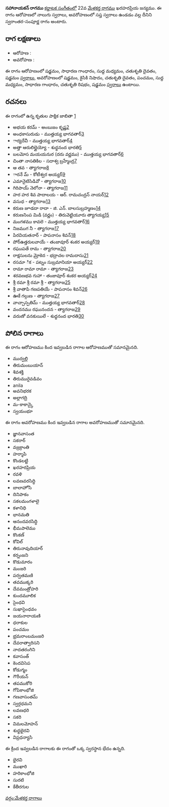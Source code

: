 {{Infobox ragam
	| name          	= సహానాయకన్
	| synonym	    	= 
	| mela          	= 
	| chakra        	= 
	| janaka        	= 
	| type          	= స్వరాంతర-సంపూర్ణ
	| arohanam      	= {{svaraC|S|G2|M1|D2|S'}} 
	| avarohanam    	= {{svaraC|S'|N2|D2|P|M1|G2|R2|S}}
	| jeeva         	=
	| chhaya        	=
	| nyasa         	=
	| vishesha      	= 
	| equivalent  		= 
}}
{{కర్ణాటక సంగీత రాగాలు}}
'''సహానాయకన్ రాగము''' [[కర్ణాటక సంగీతం]]లో 22వ [[మేళకర్త రాగము]] ఖరహరప్రియ జన్యము.  ఈ రాగం ఆరోహణలో నాలుగు స్వరాలు, అవరోహణంలో సప్త స్వరాలు ఉండడం వల్ల దీనిని స్వరాంతర-సంపూర్ణ రాగం అంటారు.


==రాగ లక్షణాలు==


* ఆరోహణ : {{svaraC|S|G2|M1|D2|S'}} 
* అవరోహణ : {{svaraC|S'|N2|D2|P|M1|G2|R2|S}}

ఈ రాగం ఆరోహణంలో షడ్జమం, సాధారణ గాంధారం, సుద్ద మధ్యమం, చతుశృతి దైవతం, షడ్జమం [[స్వరాలు]], అవరోహణంలో షడ్జమం, కైసికి నిషాదం, చతుశృతి దైవతం, పంచమం, సుద్ద మధ్యమం, సాధారణ గాంధారం, చతుశృతి రిషభం, షడ్జమం [[స్వరాలు]] ఉంటాయి.

==రచనలు==
ఈ రాగంలో ఉన్న కృతుల పాక్షిక జాబితా [https://github.com/ssrihari/ragavardhini/blob/master/ragas/kritis.psv]
* అభయ కరమ్ - అంబుజం కృష్ణ[http://www.karnatik.com/c3322.shtml]
* అంధకాసురుడు - ముత్తయ్య భాగవతార్[http://www.karnatik.com/c1919.shtml]
* ార్యదేవీ - ముత్తయ్య భాగవతార్[http://www.karnatik.com/c1744.shtml]
* అత్తా ఆరులిల్లైయ్యో - శుధ్ధనంద భారతి[http://www.karnatik.com/c1703.shtml]
* బలమోస మయయనుర (దరు వర్ణము) - ముత్తయ్య భాగవతార్[http://www.karnatik.com/c2120.shtml]
* చింతా నాసతికిల - సదాశ్వ బ్రహ్మేంద్ర[http://www.karnatik.com/c2969.shtml]
* ఆ తవ - త్యాగరాజ[http://www.karnatik.com/c2256.shtml]
* ారనే మ్ - కోటీశ్వర అయ్యర్[http://www.karnatik.com/c1889.shtml]
* ఎమానైటిసిడివో - త్యాగరాజ[http://www.karnatik.com/c2275.shtml]
* గిరిపాయ్ నెలోనా - త్యాగరాజ[http://www.karnatik.com/c1122.shtml]
* హర హర శివ పాదాలయ - ఆర్. రామచంద్రన్ నాయర్[http://www.karnatik.com/c3101.shtml]
* వసుధ - త్యాగరాజ[http://www.karnatik.com/c2369.shtml]
* కరుణ జూడదా రాదా - జి. ఎన్. బాలసుబ్రహ్మణం[http://www.karnatik.com/c3050.shtml]
* కరుణనింప మిడి (వర్ణం) - తిరువెట్టియూరు త్యాగయ్య[http://www.karnatik.com/c3007.shtml]
* మంగళము కావలె - ముత్తయ్య భాగవతార్[http://www.karnatik.com/c2178.shtml]
* నిజముగ నీ - త్యాగరాజ[http://www.karnatik.com/c2660.shtml]
* పిరవియతనార్ - పాపనాసం శివన్[http://www.karnatik.com/c1590.shtml]
* పోర్ఉత్తరులవాయే - తంజావూర్ శంకర అయ్యర్[http://www.karnatik.com/c2959.shtml]
* రఘుపతే రామ - త్యాగరాజ[http://www.karnatik.com/c2738.shtml]
* రాక్షసులను మ్రోకెద - భద్రాచల రామదాసు[http://www.karnatik.com/c2492.shtml]
* రసమా ిక - పట్నం సుబ్రమానియా అయ్యర్[http://www.karnatik.com/c1738.shtml]
* రామా రామా రామా - త్యాగరాజ[http://www.karnatik.com/c2768.shtml]
* శరవణభవ గుహా - తంజావూర్ శంకర అయ్యర్[http://www.karnatik.com/c2962.shtml]
* శ్రీ రమా శ్రీ రమా శ్రీ - త్యాగరాజ[http://www.karnatik.com/c2856.shtml]
* శ్రీ వాతాపి గణపతియే - పాపనాసం శివన్[http://www.karnatik.com/c1319.shtml]
* ఊకే గల్గుణ - త్యాగరాజ[http://www.karnatik.com/c2905.shtml]
* వాచ్చాస్పతిమ్ - ముత్తయ్య భాగవతార్[http://www.karnatik.com/c2006.shtml]
* వందనము రఘునందన - త్యాగరాజ[http://www.karnatik.com/c1450.shtml]
* వరుణో వనకుయిలే - శుధ్ధనంద భారతి[http://www.karnatik.com/c1168.shtml]




==పోలిన రాగాలు==
ఈ రాగం ఆరోహణము కింద ఇవ్వబడిన రాగాల ఆరోహణముతో సమానమైనది.
* ముద్వల్లి
* తిరుమంబుయాన్
* శివశక్తి
* తిరుమురైవడివం
* anila
* అవనిభరక
* అల్లాగద్రి
* మ-కాకాన్కై
* స్వయంభూ

ఈ రాగం అవరోహణము కింద ఇవ్వబడిన రాగాల అవరోహణముతో సమానమైనది.
* జ్ఞానవాసంత
* సకరార్
* వజ్రక్రాంతి
* హర్శాపి
* కొండలట్టి
* ఖరహరప్రియ
* రవళి
* లవణవరసిద్ధి
* బాలాహోసి
* దినిపాకం
* సకలమంగళాలై
* కళానిధి
* భానమతి
* ఆనందవరసిద్ధి
* భీమపాలెము
* కొంకణ్
* కోవిల్
* తిరునావుదియార్
* కర్నంజని
* కొడుమారం
* మంజరి
* పర్వతమణి
* తవముక్కరి
* దేవమంత్రోహరి
* కుందమూలిక
* సైంధవి
* సుఖాసైంధవం
* జయనారాయణి
* ధరాకుల
* పంచమం
* భ్రమరాంబమంజరి
* దేవరాత్వారిసని
* నాదతరంగిని
* కవాసంత్
* కెందవిసెప
* కోడుగ్మం
* గౌరీయన్
* తపముకోరి
* గోపికాంభోజి
* గణవాసంతమ్
* స్వర్గధమని
* లవణధరి
* సకరి
* విమలమోహన్
* శుధ్ధభైరవి
* విప్రధన్యాసి

ఈ క్రింద ఇవ్వబడిన రాగాలకు ఈ రాగంతో ఒక్క స్వరస్థాన భేదం ఉన్నది.
* భైరవి
* ముఖారి
* హరికాంభోజి
* సురటి
* కేతీరగుల



[[వర్గం:మేళకర్త రాగాలు]]